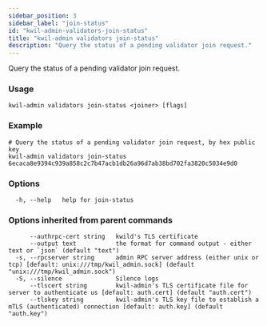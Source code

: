 ```yaml
---
sidebar_position: 3
sidebar_label: "join-status"
id: "kwil-admin-validators-join-status"
title: "kwil-admin validators join-status"
description: "Query the status of a pending validator join request."
---
```


Query the status of a pending validator join request.

### Usage

```
kwil-admin validators join-status <joiner> [flags]
```

### Example

```
# Query the status of a pending validator join request, by hex public key
kwil-admin validators join-status 6ecaca8e9394c939a858c2c7b47acb1db26a96d7ab38bd702fa3820c5034e9d0
```

### Options

```
  -h, --help   help for join-status
```

### Options inherited from parent commands

```
      --authrpc-cert string   kwild's TLS certificate
      --output text           the format for command output - either text or `json` (default "text")
  -s, --rpcserver string      admin RPC server address (either unix or tcp) [default: unix:///tmp/kwil_admin.sock] (default "unix:///tmp/kwil_admin.sock")
  -S, --silence               Silence logs
      --tlscert string        kwil-admin's TLS certificate file for server to authenticate us [default: auth.cert] (default "auth.cert")
      --tlskey string         kwil-admin's TLS key file to establish a mTLS (authenticated) connection [default: auth.key] (default "auth.key")
```

